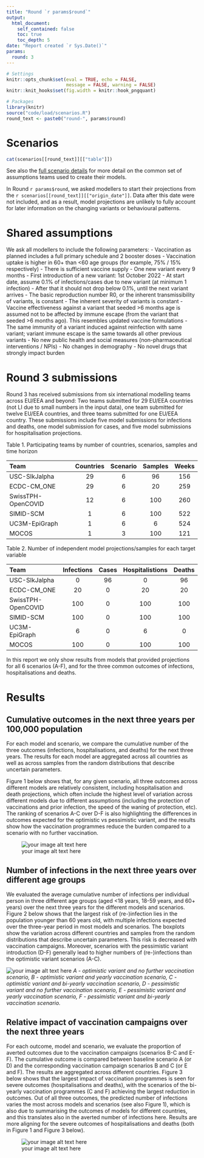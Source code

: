 ```yaml
---
title: "Round `r params$round`"
output:
  html_document:
    self_contained: false
    toc: true
    toc_depth: 5
date: "Report created `r Sys.Date()`"
params:
  round: 3
---
```


```r
# Settings
knitr::opts_chunk$set(eval = TRUE, echo = FALSE, 
                      message = FALSE, warning = FALSE)
knitr::knit_hooks$set(fig.width = knitr::hook_pngquant)
```

```r
# Packages
library(knitr)
source("code/load/scenarios.R")
round_text <- paste0("round-", params$round)
```

# Scenarios

```r
cat(scenarios[[round_text]][["table"]])
```

See also the [full scenario details](`r paste0("https://github.com/covid19-forecast-hub-europe/covid19-scenario-hub-europe/wiki/Round-", params$round)`) for more detail on the common set of assumptions teams used to create their models.

In Round `r params$round`, we asked modellers to start their projections from the `r scenarios[[round_text]][["origin_date"]]`. Data after this date were not included, and as a result, model projections are unlikely to fully account for later information on the changing variants or behavioural patterns.


# Shared assumptions
We ask all modellers to include the following parameters:
- Vaccination as planned includes a full primary schedule and 2 booster doses
- Vaccination uptake is higher in 60+ than <60 age groups (for example, 75% / 15% respectively)
- There is sufficient vaccine supply
- One new variant every 9 months
- First introduction of a new variant: 1st October 2022
- At start date, assume 0.1% of infections/cases due to new variant (at minimum 1 infection)
- After that it should not drop below 0.1%, until the next variant arrives
- The basic reproduction number R0, or the inherent transmissibility of variants, is constant
- The inherent severity of variants is constant
- Vaccine effectiveness against a variant that seeded >6 months age is assumed not to be affected by immune escape (from the variant that seeded >6 months ago). This resembles updated vaccine formulations
- The same immunity of a variant induced against reinfection with same variant; variant immune escape is the same towards all other previous variants
- No new public health and social measures (non-pharmaceutical interventions / NPIs)
- No changes in demography
- No novel drugs that strongly impact burden

# Round 3 submissions
Round 3 has received submissions from six international modelling teams across EU/EEA and beyond: Two teams submitted for 29 EU/EEA countries (not LI due to small numbers in the input data), one team submitted for twelve EU/EEA countries, and three teams submitted for one EU/EEA country. These submissions include five model submissions for infections and deaths, one model submission for cases, and five model submissions for hospitalisation projections.

Table 1. Participating teams by number of countries, scenarios, samples and time horizon

| Team | Countries | Scenario    | Samples | Weeks |
| :--- | :---: |  :---: | :---: | :---: |
| USC-SIkJalpha | 29 | 6 | 96 | 156 |
| ECDC-CM_ONE | 29 | 6 | 20 | 259 |
| SwissTPH-OpenCOVID | 12 | 6 | 100 | 260 |
| SIMID-SCM | 1 | 6 | 100 |  522 |
| UC3M-EpiGraph | 1 | 6 | 6 | 524 |
| MOCOS | 1 | 3 | 100 | 121 |


Table 2. Number of independent model projections/samples for each target variable

| Team      | Infections | Cases    | Hospitalistions | Deaths |
| :---        |    :---:   | :---: | :---: | :---: |
| USC-SIkJalpha      | 0 | 96   | 0 | 96 |
| ECDC-CM_ONE   | 20        | 0      | 20 | 20 |
| SwissTPH-OpenCOVID   | 100        | 0   | 100 | 100 |
| SIMID-SCM   | 100        | 0     | 100 |  100 |
| UC3M-EpiGraph   | 6        | 0      | 6 | 0 |
| MOCOS   | 100        | 0     | 100 | 100 |


In this report we only show results from models that provided projections for all 6 scenarios (A-F), and for the three common outcomes of infections, hospitalisations and deaths.


# Results

## Cumulative outcomes in the next three years per 100,000 population
For each model and scenario, we compare the cumulative number of the three outcomes (infections, hospitalisations, and deaths) for the next three years. The results for each model are aggregated across all countries as well as across samples from the random distributions that describe uncertain parameters. 

Figure 1 below shows that, for any given scenario, all three outcomes across different models are relatively consistent, including hospitalisation and death projections, which often include the highest level of variation across different models due to different assumptions (including the protection of vaccinations and prior infection, the speed of the waning of protection, etc). The ranking of scenarios A-C over D-F is also highlighting the differences in outcomes expected for the optimistic vs pessimistic variant, and the results show how the vaccination programmes reduce the burden compared to a scenario with no further vaccination. 

![your image alt text here](./images/Round3_Fig1.png)

## Number of infections in the next three years over different age groups
We evaluated the average cumulative number of infections per individual person in three different age groups (aged <18 years, 18-59 years, and 60+ years) over the next three years for the different models and scenarios. 
Figure 2 below shows that the largest risk of (re-)infection lies in the population younger than 60 years old, with multiple infections expected over the three-year period in most models and scenarios. The boxplots show the variation across different countries and samples from the random distributions that describe uncertain parameters. This risk is decreased with vaccination campaigns. Moreover, scenarios with the pessimistic variant introduction (D-F) generally lead to higher numbers of (re-)infections  than the optimistic variant scenarios (A-C). 

![your image alt text here](./images/Round3_Fig2.png)
*A - optimistic variant and no further vaccination scenario, B - optimistic variant and yearly vaccination scenario, C - optimistic variant and bi-yearly vaccination scenario, D - pessimistic variant and no further vaccination scenario, E - pessimistic variant and yearly vaccination scenario, F - pessimistic variant and bi-yearly vaccination scenario.*

## Relative impact of vaccination campaigns over the next three years
For each outcome, model and scenario, we evaluate the proportion of averted outcomes due to the vaccination campaigns (scenarios B-C and E-F). The cumulative outcome is compared between baseline scenario A (or D) and the corresponding vaccination campaign scenarios B and C (or E and F). The results are aggregated across different countries.
Figure 3 below shows that the largest impact of vaccination programmes is seen for severe outcomes (hospitalisations and deaths), with the scenarios of the bi-yearly vaccination programmes (C and F) achieving the largest reduction in outcomes. Out of all three outcomes, the predicted number of infections varies the most across models and scenarios (see also Figure 1), which is also due to summarising the outcomes of models for different countries, and this translates also in the averted number of infections here. Results are more aligning for the severe outcomes of hospitalisations and deaths (both in Figure 1 and Figure 3 below).

![your image alt text here](./images/Round3_Fig3.png)
